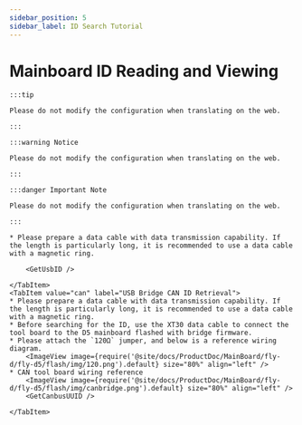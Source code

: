 ```yaml
---
sidebar_position: 5
sidebar_label: ID Search Tutorial
---
```








# Mainboard ID Reading and Viewing

    :::tip

    Please do not modify the configuration when translating on the web.

    :::

    :::warning Notice

    Please do not modify the configuration when translating on the web.

    :::

    :::danger Important Note

    Please do not modify the configuration when translating on the web.

    :::

<Tabs>
    <TabItem value="usb" label="USB ID Retrieval" default>
        
    * Please prepare a data cable with data transmission capability. If the length is particularly long, it is recommended to use a data cable with a magnetic ring.
    
        <GetUsbID />
        
    </TabItem>
    <TabItem value="can" label="USB Bridge CAN ID Retrieval">
    * Please prepare a data cable with data transmission capability. If the length is particularly long, it is recommended to use a data cable with a magnetic ring.
    * Before searching for the ID, use the XT30 data cable to connect the tool board to the D5 mainboard flashed with bridge firmware.
    * Please attach the `120Ω` jumper, and below is a reference wiring diagram.
        <ImageView image={require('@site/docs/ProductDoc/MainBoard/fly-d/fly-d5/flash/img/120.png').default} size="80%" align="left" />
    * CAN tool board wiring reference
        <ImageView image={require('@site/docs/ProductDoc/MainBoard/fly-d/fly-d5/flash/img/canbridge.png').default} size="80%" align="left" />   
        <GetCanbusUUID />

    </TabItem>
</Tabs>